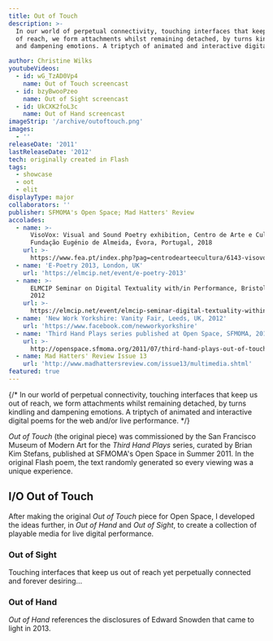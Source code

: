 ```yaml
---
title: Out of Touch
description: >-
  In our world of perpetual connectivity, touching interfaces that keep us out
  of reach, we form attachments whilst remaining detached, by turns kindling
  and dampening emotions. A triptych of animated and interactive digital poems for the web and live performance.

author: Christine Wilks
youtubeVideos:
  - id: wG_TzAD0Vp4
    name: Out of Touch screencast
  - id: bzyBwooPzeo
    name: Out of Sight screencast
  - id: UkCXK2foL3c
    name: Out of Hand screencast
imageStrip: '/archive/outoftouch.png'
images:
  - ''
releaseDate: '2011'
lastReleaseDate: '2012'
tech: originally created in Flash
tags:
  - showcase
  - oot
  - elit
displayType: major
collaborators: ''
publisher: SFMOMA's Open Space; Mad Hatters' Review
accolades:
  - name: >-
      VisoVox: Visual and Sound Poetry exhibition, Centro de Arte e Cultura,
      Fundação Eugénio de Almeida, Évora, Portugal, 2018
    url: >-
      https://www.fea.pt/index.php?pag=centrodearteecultura/6143-visovox-poesia-visual-e-sonora
  - name: 'E-Poetry 2013, London, UK'
    url: 'https://elmcip.net/event/e-poetry-2013'
  - name: >-
      ELMCIP Seminar on Digital Textuality with/in Performance, Bristol, UK,
      2012
    url: >-
      https://elmcip.net/event/elmcip-seminar-digital-textuality-within-performance
  - name: 'New Work Yorkshire: Vanity Fair, Leeds, UK, 2012'
    url: 'https://www.facebook.com/newworkyorkshire'
  - name: 'Third Hand Plays series published at Open Space, SFMOMA, 2011'
    url: >-
      http://openspace.sfmoma.org/2011/07/third-hand-plays-out-of-touch-by-christine-wilks/
  - name: Mad Hatters' Review Issue 13
    url: 'http://www.madhattersreview.com/issue13/multimedia.shtml'
featured: true
---
```




<FlashScreencastCaption title={frontmatter.title} />

{/* In our world of perpetual connectivity, touching interfaces that keep us out of reach, we form attachments whilst remaining detached, by turns kindling and dampening emotions. A triptych of animated and interactive digital poems for the web and/or live performance. */}

<cite>Out of Touch</cite> (the original piece) was commissioned by the San Francisco Museum of Modern Art for the <cite>Third Hand Plays</cite> series, curated by Brian Kim Stefans, published at SFMOMA's Open Space in Summer 2011. In the original Flash poem, the text randomly generated so every viewing was a unique experience.

<h2 class="step-3">I/O Out of Touch</h2>

After making the original <cite>Out of Touch</cite> piece for Open Space, I developed the ideas further, in <cite>Out of Hand</cite> and <cite>Out of Sight</cite>, to create a collection of playable media for live digital performance.

<h3 class="step-1">Out of Sight</h3>

<VideoYouTube id={frontmatter.youtubeVideos[1].id} />

Touching interfaces that keep us out of reach yet perpetually connected and forever desiring...

<h3 class="step-1">Out of Hand</h3>

<VideoYouTube id={frontmatter.youtubeVideos[2].id} />

<cite>Out of Hand</cite> references the disclosures of Edward Snowden that came to light in 2013.

